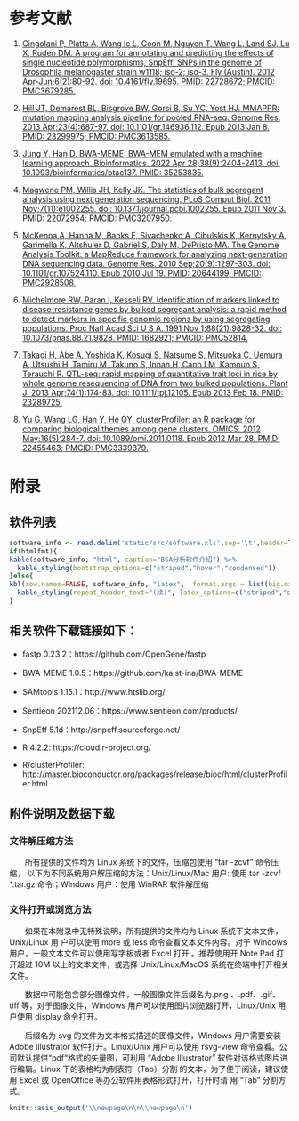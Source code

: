 # 参考文献

1. [Cingolani P, Platts A, Wang le L, Coon M, Nguyen T, Wang L, Land SJ, Lu X, Ruden DM. A program for annotating and predicting the effects of single nucleotide polymorphisms, SnpEff: SNPs in the genome of Drosophila melanogaster strain w1118; iso-2; iso-3. Fly (Austin). 2012 Apr-Jun;6(2):80-92. doi: 10.4161/fly.19695. PMID: 22728672; PMCID: PMC3679285.](https://www.ncbi.nlm.nih.gov/pmc/articles/PMC3679285/)

2. [Hill JT, Demarest BL, Bisgrove BW, Gorsi B, Su YC, Yost HJ. MMAPPR: mutation mapping analysis pipeline for pooled RNA-seq. Genome Res. 2013 Apr;23(4):687-97. doi: 10.1101/gr.146936.112. Epub 2013 Jan 8. PMID: 23299975; PMCID: PMC3613585.](https://www.ncbi.nlm.nih.gov/pmc/articles/PMC3613585/)

3. [Jung Y, Han D. BWA-MEME: BWA-MEM emulated with a machine learning approach. Bioinformatics. 2022 Apr 28;38(9):2404-2413. doi: 10.1093/bioinformatics/btac137. PMID: 35253835.](https://academic.oup.com/bioinformatics/article-lookup/doi/10.1093/bioinformatics/btac137?login=false)

4. [Magwene PM, Willis JH, Kelly JK. The statistics of bulk segregant analysis using next generation sequencing. PLoS Comput Biol. 2011 Nov;7(11):e1002255. doi: 10.1371/journal.pcbi.1002255. Epub 2011 Nov 3. PMID: 22072954; PMCID: PMC3207950.](https://www.ncbi.nlm.nih.gov/pmc/articles/PMC3207950/)

5. [McKenna A, Hanna M, Banks E, Sivachenko A, Cibulskis K, Kernytsky A, Garimella K, Altshuler D, Gabriel S, Daly M, DePristo MA. The Genome Analysis Toolkit: a MapReduce framework for analyzing next-generation DNA sequencing data. Genome Res. 2010 Sep;20(9):1297-303. doi: 10.1101/gr.107524.110. Epub 2010 Jul 19. PMID: 20644199; PMCID: PMC2928508.](https://www.ncbi.nlm.nih.gov/pmc/articles/PMC2928508/)

6. [Michelmore RW, Paran I, Kesseli RV. Identification of markers linked to disease-resistance genes by bulked segregant analysis: a rapid method to detect markers in specific genomic regions by using segregating populations. Proc Natl Acad Sci U S A. 1991 Nov 1;88(21):9828-32. doi: 10.1073/pnas.88.21.9828. PMID: 1682921; PMCID: PMC52814.](https://www.ncbi.nlm.nih.gov/pmc/articles/PMC52814/)

7. [Takagi H, Abe A, Yoshida K, Kosugi S, Natsume S, Mitsuoka C, Uemura A, Utsushi H, Tamiru M, Takuno S, Innan H, Cano LM, Kamoun S, Terauchi R. QTL-seq: rapid mapping of quantitative trait loci in rice by whole genome resequencing of DNA from two bulked populations. Plant J. 2013 Apr;74(1):174-83. doi: 10.1111/tpj.12105. Epub 2013 Feb 18. PMID: 23289725.](https://onlinelibrary.wiley.com/doi/10.1111/tpj.12105)

8. [Yu G, Wang LG, Han Y, He QY. clusterProfiler: an R package for comparing biological themes among gene clusters. OMICS. 2012 May;16(5):284-7. doi: 10.1089/omi.2011.0118. Epub 2012 Mar 28. PMID: 22455463; PMCID: PMC3339379.](https://www.ncbi.nlm.nih.gov/pmc/articles/PMC3339379/)

\clearpage


# 附录

## 软件列表

```r
software_info <- read.delim('static/src/software.xls',sep='\t',header=T,check.names = F)
if(htmlfmt){
kable(software_info, "html", caption="BSA分析软件介绍") %>%
  kable_styling(bootstrap_options=c("striped","hover","condensed"))
}else{
kbl(row.names=FALSE, software_info, "latex",  format.args = list(big.mark = ",",scientific = FALSE), caption="BSA分析软件介绍", booktabs = TRUE, longtable = TRUE, linesep=' ') %>%
  kable_styling(repeat_header_text="(续)", latex_options=c("striped","scale_down","repeat_header")) %>% table_bline()
}
```

## 相关软件下载链接如下：

- fastp 0.23.2：https://github.com/OpenGene/fastp

- BWA-MEME 1.0.5：https://github.com/kaist-ina/BWA-MEME

- SAMtools 1.15.1：http://www.htslib.org/

- Sentieon 202112.06：https://www.sentieon.com/products/

- SnpEff 5.1d：http://snpeff.sourceforge.net/

- R 4.2.2: https://cloud.r-project.org/

- R/clusterProfiler: http://master.bioconductor.org/packages/release/bioc/html/clusterProfiler.html

## 附件说明及数据下载

### 文件解压缩方法

&emsp;&emsp;所有提供的文件均为 Linux 系统下的文件，压缩包使用 “tar -zcvf” 命令压缩， 以下为不同系统用户解压缩的方法：Unix/Linux/Mac 用户:  使用 tar -zcvf *.tar.gz 命令；Windows 用户：使用 WinRAR 软件解压缩

### 文件打开或浏览方法

&emsp;&emsp;如果在本附录中无特殊说明，所有提供的文件均为 Linux 系统下文本文件，Unix/Linux 用 户可以使用 more 或 less 命令查看文本文件内容。对于 Windows 用户，一般文本文件可以使用写字板或者 Excel 打开 。推荐使用开 Note Pad 打开超过 10M  以上的文本文件，或选择 Unix/Linux/MacOS 系统在终端中打开相关文件。

&emsp;&emsp;数据中可能包含部分图像文件，一般图像文件后缀名为.png 、.pdf、.gif、tiff 等，对于图像文件，Windows 用户可以使用图片浏览器打开，Linux/Unix 用户使用 display 命令打开。

&emsp;&emsp;后缀名为 svg 的文件为文本格式描述的图像文件，Windows 用户需要安装 Adobe Illustrator 软件打开。Linux/Unix 用户可以使用 rsvg-view 命令查看。公司默认提供“pdf“格式的矢量图，可利用 "Adobe Illustrator" 软件对该格式图片进行编辑。Linux 下的表格均为制表符（Tab）分割 的文本，为了便于阅读，建议使用 Excel 或 OpenOffice 等办公软件用表格形式打开，打开时请 用 “Tab” 分割方式。

```r
knitr::asis_output('\\newpage\n\n\\newpage\n')
```
